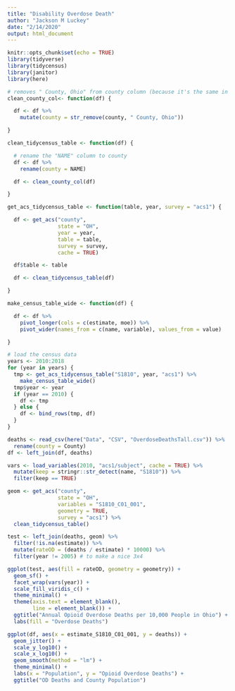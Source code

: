 ```yaml
---
title: "Disability Overdose Death"
author: "Jackson M Luckey"
date: "2/14/2020"
output: html_document
---
```


```r
knitr::opts_chunk$set(echo = TRUE)
library(tidyverse)
library(tidycensus)
library(janitor)
library(here)
```

```r
# removes " County, Ohio" from county column (because it's the same in all cases)
clean_county_col<- function(df) {

  df <- df %>%
    mutate(county = str_remove(county, " County, Ohio"))

}

clean_tidycensus_table <- function(df) {

  # rename the "NAME" column to county
  df <- df %>%
    rename(county = NAME)

  df <- clean_county_col(df)

}

get_acs_tidycensus_table <- function(table, year, survey = "acs1") {

  df <- get_acs("county",
                state = "OH",
                year = year,
                table = table,
                survey = survey,
                cache = TRUE)

  df$table <- table

  df <- clean_tidycensus_table(df)

}

make_census_table_wide <- function(df) {

  df <- df %>%
    pivot_longer(cols = c(estimate, moe)) %>%
    pivot_wider(names_from = c(name, variable), values_from = value)

}
```

```r
# load the census data
years <- 2010:2018
for (year in years) {
  tmp <- get_acs_tidycensus_table("S1810", year, "acs1") %>%
    make_census_table_wide()
  tmp$year <- year
  if (year == 2010) {
    df <- tmp
  } else {
    df <- bind_rows(tmp, df)
  }
}
```

```r
deaths <- read_csv(here("Data", "CSV", "OverdoseDeathsTall.csv")) %>%
  rename(county = County)
df <- left_join(df, deaths)
```

```r
vars <- load_variables(2010, "acs1/subject", cache = TRUE) %>%
  mutate(keep = stringr::str_detect(name, "S1810")) %>%
  filter(keep == TRUE)
```

```r
geom <- get_acs("county",
                state = "OH",
                variables = "S1810_C01_001",
                geometry = TRUE,
                survey = "acs1") %>%
  clean_tidycensus_table()
```

```r
test <- left_join(deaths, geom) %>%
  filter(!is.na(estimate)) %>%
  mutate(rateOD = (deaths / estimate) * 10000) %>%
  filter(year != 2005) # to make a nice 3x4

ggplot(test, aes(fill = rateOD, geometry = geometry)) +
  geom_sf() +
  facet_wrap(vars(year)) +
  scale_fill_viridis_c() +
  theme_minimal() +
  theme(axis.text = element_blank(),
        line = element_blank()) +
  ggtitle("Annual Opioid Overdose Deaths per 10,000 People in Ohio") +
  labs(fill = "Overdose Deaths")
```

```r
ggplot(df, aes(x = estimate_S1810_C01_001, y = deaths)) +
  geom_jitter() +
  scale_y_log10() +
  scale_x_log10() +
  geom_smooth(method = "lm") +
  theme_minimal() +
  labs(x = "Population", y = "Opioid Overdose Deaths") +
  ggtitle("OD Deaths and County Population")
```